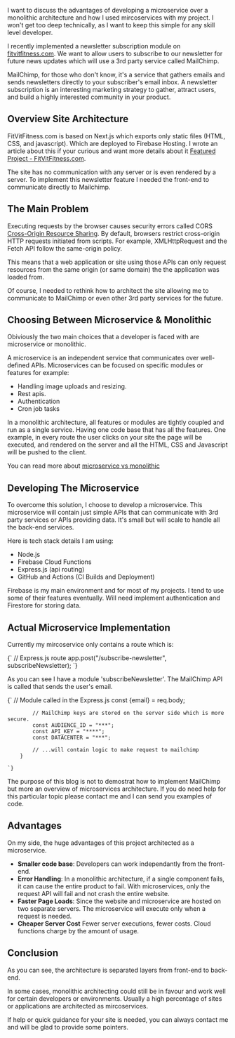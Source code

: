 
I want to discuss the advantages of developing a microservice over a monolithic architecture and how I used mircoservices with my project. 
I won't get too deep technically, as I want to keep this simple for any skill level developer.

I recently implemented a newsletter subscription module on [fitvitfitness.com](https://www.fitvitfitness.com). We want to allow users to subscribe to our newsletter
for future news updates which will use a 3rd party service called MailChimp. 

MailChimp, for those who don't know, it's a service that gathers emails and sends newsletters directly to your subscriber's email inbox. 
A newsletter subscription is an interesting marketing strategy to gather, attract users, and build a highly interested community in your product.

## Overview Site Architecture

FitVitFitness.com is based on Next.js which exports only static files (HTML, CSS, and javascript). Which are deployed to Firebase Hosting. 
I wrote an article about this if your curious and want more details about it [Featured Project - FitVitFitness.com](https://jgsolutions.ca/posts/fitvitfitness-portfolio/).

The site has no communication with any server or is even rendered by a server. To implement this newsletter feature I needed the front-end to 
communicate directly to Mailchimp. 

## The Main Problem

Executing requests by the browser causes security errors called 
CORS [Cross-Origin Resource Sharing](https://developer.mozilla.org/en-US/docs/Web/HTTP/CORS). By default, browsers restrict cross-origin
HTTP requests initiated from scripts. For example, XMLHttpRequest and the Fetch API follow the same-origin policy. 

This means that a web application or site using those APIs can only request resources from the same origin (or same domain)
the the application was loaded from.

Of course, I needed to rethink how to architect the site allowing me to communicate to MailChimp or even other 3rd party services for the future. 

## Choosing Between Microservice & Monolithic

Obiviously the two main choices that a developer is faced with are microservice or monolithic.

A microservice is an independent service that communicates over well-defined APIs. Microservices can be focused on specific modules or features for example:

- Handling image uploads and resizing.
- Rest apis.
- Authentication
- Cron job tasks

In a monolithic architecture, all features or modules are tightly coupled and run as a single service. Having one code
base that has all the features. One example, in every route the user clicks on your site the page will 
be executed, and rendered on the server and all the HTML, CSS and Javascript will be pushed to the client.

You can read more about [microservice vs  monolithic](https://aws.amazon.com/microservices/)

## Developing The Microservice

To overcome this solution, I choose to develop a microservice. This microservice will contain just simple APIs that can communicate with 3rd party services or 
APIs providing data. It's small but will scale to handle all the back-end services.

Here is tech stack details I am using:

- Node.js
- Firebase Cloud Functions
- Express.js (api routing)
- GitHub and Actions (CI Builds and Deployment)

Firebase is my main environment and for most of my projects. I tend to use some of their features eventually.
Will need implement authentication and Firestore for storing data.

## Actual Microservice Implementation

Currently my mircoservice only contains a route which is:

<SyntaxHighlighter language="javascript">
    {`
        // Express.js route
        app.post("/subscribe-newsletter", subscribeNewsletter);
    `}
</SyntaxHighlighter>

As you can see I have a module 'subscribeNewsletter'. The MailChimp API is called that sends the user's email.

<SyntaxHighlighter language="javascript">
    {`
        // Module called in the Express.js
            const {email} = req.body;

            // MailChimp keys are stored on the server side which is more secure.
            const AUDIENCE_ID = "***";
            const API_KEY = "****";
            const DATACENTER = "***";

            // ...will contain logic to make request to mailchimp
        }
           
    `}
</SyntaxHighlighter>

The purpose of this blog is not to demostrat how to implement MailChimp but more an overview of microservices architecture.
If you do need help for this particular topic please contact me and I can send you examples of code.

## Advantages

On my side, the huge advantages of this project architected as a microservice.

- **Smaller code base**: Developers can work independantly from the front-end.
- **Error Handling**: In a monolithic architecture, if a single component fails, it can cause the entire product to fail. With microservices, only the request API will fail and not crash the entire website.
- **Faster Page Loads**: Since the website and microservice are hosted on two separate servers. The microservice will execute only when a request is needed.
- **Cheaper Server Cost** Fewer server executions, fewer costs. Cloud functions charge by the amount of usage.

## Conclusion

As you can see, the architecture is separated layers from front-end to back-end. 

In some cases, monolithic architecting could still be in favour and work well for certain 
developers or environments. Usually a high percentage of sites or applications are architected as mircoservices.

If help or quick guidance for your site is needed, you can always contact me and will be glad to provide some pointers.

